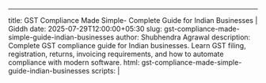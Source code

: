 ---

title: GST Compliance Made Simple- Complete Guide for Indian Businesses | Giddh
date: 2025-07-29T12:00:00+05:30
slug: gst-compliance-made-simple-guide-indian-businesses
author: Shubhendra Agrawal
description: Complete GST compliance guide for Indian businesses. Learn GST filing, registration, returns, invoicing requirements, and how to automate compliance with modern software.
html: gst-compliance-made-simple-guide-indian-businesses
scripts: |

  <script type="application/ld+json">
    {
      "@context": "https://schema.org",
      "@type": "Article",
      "headline": "GST Compliance Made Simple: Complete Guide for Indian Businesses",
      "description": "Comprehensive guide to GST compliance for Indian businesses covering registration, filing, invoicing, and automation strategies for seamless compliance.",
      "image": {
        "@type": "ImageObject",
        "url": "https://giddh.com/assets/images/gst-compliance-guide-india.jpg",
        "width": 1200,
        "height": 630
      },
      "author": {
        "@type": "Organization",
        "name": "Giddh",
        "url": "https://giddh.com"
      },
      "publisher": {
        "@type": "Organization",
        "name": "Giddh",
        "logo": {
          "@type": "ImageObject",
          "url": "https://giddh.com/assets/images/logo.png"
        }
      },
      "datePublished": "2025-07-29",
      "dateModified": "2025-07-29",
      "mainEntityOfPage": {
        "@type": "WebPage",
        "@id": "https://giddh.com/blog/gst-compliance-guide-indian-businesses"
      },
      "articleSection": "Tax Compliance",
      "keywords": [
        "GST compliance",
        "GST filing",
        "Indian taxation",
        "GST software",
        "GSTR filing",
        "GST registration"
      ],
      "wordCount": 2700
    }
  </script>

  <script type="application/ld+json">
    {
      "@context": "https://schema.org",
      "@type": "FAQPage",
      "mainEntity": [
        {
          "@type": "Question",
          "name": "What is GST and who needs to register?",
          "acceptedAnswer": {
            "@type": "Answer",
            "text": "GST (Goods and Services Tax) is India's unified taxation system. Businesses with annual turnover exceeding ₹40 lakhs (₹20 lakhs for special category states) must register for GST. Service providers and interstate traders have lower thresholds."
          }
        },
        {
          "@type": "Question",
          "name": "What are the different types of GST returns?",
          "acceptedAnswer": {
            "@type": "Answer",
            "text": "Main GST returns include GSTR-1 (outward supplies), GSTR-3B (monthly summary), GSTR-2A (purchase register), and annual returns like GSTR-9. Each has specific filing deadlines and requirements."
          }
        },
        {
          "@type": "Question",
          "name": "How can accounting software help with GST compliance?",
          "acceptedAnswer": {
            "@type": "Answer",
            "text": "Modern accounting software automates GST calculations, generates compliant invoices, maintains proper records, prepares return files, and ensures timely filing with built-in compliance checks."
          }
        }
      ]
    }
  </script>
